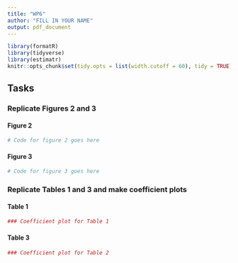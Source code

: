 ```yaml
---
title: "WP6"
author: "FILL IN YOUR NAME" 
output: pdf_document
---
```


```r
library(formatR)
library(tidyverse)
library(estimatr)
knitr::opts_chunk$set(tidy.opts = list(width.cutoff = 60), tidy = TRUE)
```

## Tasks 

### Replicate Figures 2 and 3 

#### Figure 2 

```r
# Code for figure 2 goes here 

```

#### Figure 3 

```r
# Code for figure 3 goes here 
```


### Replicate Tables 1 and 3 and make coefficient plots

#### Table 1 

```r
### Coefficient plot for Table 1

```


#### Table 3

```r
### Coefficient plot for Table 2


```
